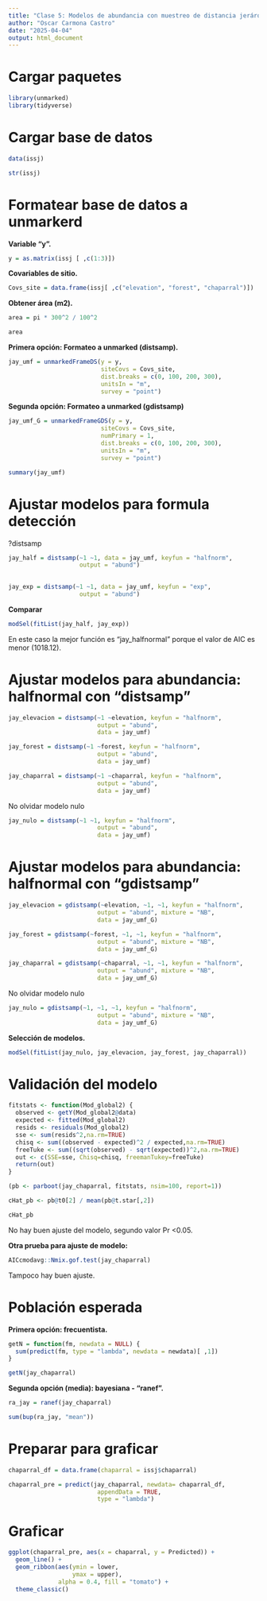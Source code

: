 ---
title: "Clase 5: Modelos de abundancia con muestreo de distancia jerárquico - Frecuentista"
author: "Oscar Carmona Castro"
date: "2025-04-04"
output: html_document
---

# Cargar paquetes
```{r}
library(unmarked)
library(tidyverse)
```


# Cargar base de datos
```{r}
data(issj)
```

```{r}
str(issj)
```


# Formatear base de datos a unmarkerd
**Variable "y".**
```{r}
y = as.matrix(issj [ ,c(1:3)])
```

**Covariables de sitio.**
```{r}
Covs_site = data.frame(issj[ ,c("elevation", "forest", "chaparral")])
```

**Obtener área (m2).**
```{r}
area = pi * 300^2 / 100^2
```

```{r}
area
```

**Primera opción: Formateo a unmarked (distsamp).**
```{r}
jay_umf = unmarkedFrameDS(y = y,
                          siteCovs = Covs_site,
                          dist.breaks = c(0, 100, 200, 300),
                          unitsIn = "m",
                          survey = "point")
```

**Segunda opción: Formateo a unmarked (gdistsamp)**
```{r}
jay_umf_G = unmarkedFrameGDS(y = y,
                          siteCovs = Covs_site,
                          numPrimary = 1,
                          dist.breaks = c(0, 100, 200, 300),
                          unitsIn = "m",
                          survey = "point")
```


```{r}
summary(jay_umf)
```


# Ajustar modelos para formula detección
?distsamp

```{r}
jay_half = distsamp(~1 ~1, data = jay_umf, keyfun = "halfnorm", 
                    output = "abund")
                    
```

```{r}
jay_exp = distsamp(~1 ~1, data = jay_umf, keyfun = "exp", 
                    output = "abund")
```

**Comparar**
```{r}
modSel(fitList(jay_half, jay_exp))
```

En este caso la mejor función es "jay_halfnormal" porque el valor de AIC es menor (1018.12).


# Ajustar modelos para abundancia: halfnormal con "distsamp"
```{r}
jay_elevacion = distsamp(~1 ~elevation, keyfun = "halfnorm",
                         output = "abund", 
                         data = jay_umf)

jay_forest = distsamp(~1 ~forest, keyfun = "halfnorm",
                         output = "abund", 
                         data = jay_umf)

jay_chaparral = distsamp(~1 ~chaparral, keyfun = "halfnorm",
                         output = "abund", 
                         data = jay_umf)

```

No olvidar modelo nulo
```{r}
jay_nulo = distsamp(~1 ~1, keyfun = "halfnorm",
                         output = "abund", 
                         data = jay_umf)
```


# Ajustar modelos para abundancia: halfnormal con "gdistsamp"

```{r}
jay_elevacion = gdistsamp(~elevation, ~1, ~1, keyfun = "halfnorm",
                         output = "abund", mixture = "NB",
                         data = jay_umf_G)

jay_forest = gdistsamp(~forest, ~1, ~1, keyfun = "halfnorm",
                         output = "abund", mixture = "NB",
                         data = jay_umf_G)

jay_chaparral = gdistsamp(~chaparral, ~1, ~1, keyfun = "halfnorm",
                         output = "abund", mixture = "NB",
                         data = jay_umf_G)

```

No olvidar modelo nulo
```{r}
jay_nulo = gdistsamp(~1, ~1, ~1, keyfun = "halfnorm",
                         output = "abund", mixture = "NB",
                         data = jay_umf_G)
```

**Selección de modelos.**
```{r}
modSel(fitList(jay_nulo, jay_elevacion, jay_forest, jay_chaparral))
```


# Validación del modelo
```{r}
fitstats <- function(Mod_global2) {
  observed <- getY(Mod_global2@data)
  expected <- fitted(Mod_global2)
  resids <- residuals(Mod_global2)
  sse <- sum(resids^2,na.rm=TRUE)
  chisq <- sum((observed - expected)^2 / expected,na.rm=TRUE)
  freeTuke <- sum((sqrt(observed) - sqrt(expected))^2,na.rm=TRUE)
  out <- c(SSE=sse, Chisq=chisq, freemanTukey=freeTuke)
  return(out)
}

(pb <- parboot(jay_chaparral, fitstats, nsim=100, report=1))

cHat_pb <- pb@t0[2] / mean(pb@t.star[,2])

cHat_pb
```

No hay buen ajuste del modelo, segundo valor Pr <0.05.

**Otra prueba para ajuste de modelo:**
```{r}
AICcmodavg::Nmix.gof.test(jay_chaparral)
```

Tampoco hay buen ajuste.


# Población esperada
**Primera opción: frecuentista.**
```{r}
getN = function(fm, newdata = NULL) {
  sum(predict(fm, type = "lambda", newdata = newdata)[ ,1])
}
```

```{r}
getN(jay_chaparral)
```

**Segunda opción (media): bayesiana - "ranef".**
```{r}
ra_jay = ranef(jay_chaparral)
```

```{r}
sum(bup(ra_jay, "mean"))
```


# Preparar para graficar
```{r}
chaparral_df = data.frame(chaparral = issj$chaparral)
```

```{r}
chaparral_pre = predict(jay_chaparral, newdata= chaparral_df,
                         appendData = TRUE,
                         type = "lambda")

```


# Graficar
```{r}
ggplot(chaparral_pre, aes(x = chaparral, y = Predicted)) +
  geom_line() +
  geom_ribbon(aes(ymin = lower,
                  ymax = upper),
              alpha = 0.4, fill = "tomato") +
  theme_classic()

```



